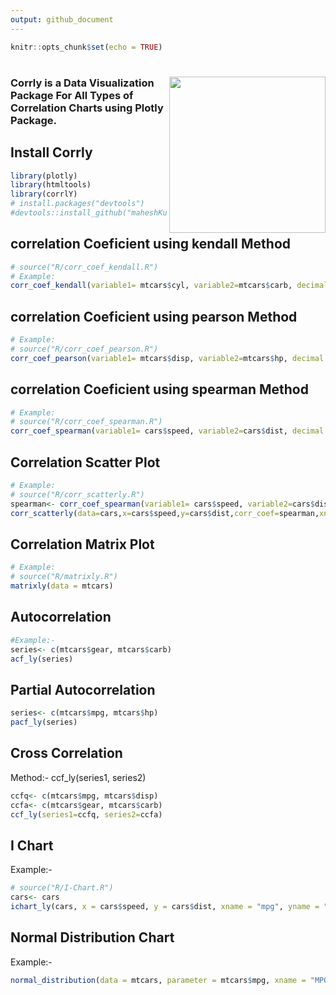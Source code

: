 ```yaml
---
output: github_document
---
```


<!-- README.md is generated from README.Rmd. Please edit that file -->


```r
knitr::opts_chunk$set(echo = TRUE)
```
 
# <a href='https://maheshkulkarnix.github.io/corrlY/'><img src="man/figures/logo.png" align="right" alt="" width="250" /></a>

### Corrly is a Data Visualization Package For All Types of Correlation Charts using Plotly Package.

## Install Corrly

```r
library(plotly)
library(htmltools)
library(corrlY)
# install.packages("devtools")
#devtools::install_github("maheshKulkarniX/corrlY")
```

## correlation Coeficient using kendall Method

```r
# source("R/corr_coef_kendall.R")
# Example: 
corr_coef_kendall(variable1= mtcars$cyl, variable2=mtcars$carb, decimal = 2) 
```

## correlation Coeficient using pearson Method

```r
# Example: 
# source("R/corr_coef_pearson.R")
corr_coef_pearson(variable1= mtcars$disp, variable2=mtcars$hp, decimal = 2)
```

## correlation Coeficient using spearman Method

```r
# Example:
# source("R/corr_coef_spearman.R")
corr_coef_spearman(variable1= cars$speed, variable2=cars$dist, decimal = 2)
```

## Correlation Scatter Plot

```r
# Example: 
# source("R/corr_scatterly.R")
spearman<- corr_coef_spearman(variable1= cars$speed, variable2=cars$dist, decimal = 2)
corr_scatterly(data=cars,x=cars$speed,y=cars$dist,corr_coef=spearman,xname="speed",yname="dist")
```

## Correlation Matrix Plot

```r
# Example: 
# source("R/matrixly.R")
matrixly(data = mtcars)
```

## Autocorrelation

```r
#Example:- 
series<- c(mtcars$gear, mtcars$carb)
acf_ly(series)
```


## Partial Autocorrelation

```r
series<- c(mtcars$mpg, mtcars$hp)
pacf_ly(series)
```

## Cross Correlation

Method:- ccf_ly(series1, series2)

```r
ccfq<- c(mtcars$mpg, mtcars$disp)
ccfa<- c(mtcars$gear, mtcars$carb)
ccf_ly(series1=ccfq, series2=ccfa)
```

## I Chart

Example:-
```r
# source("R/I-Chart.R")
cars<- cars
ichart_ly(cars, x = cars$speed, y = cars$dist, xname = "mpg", yname = "hp")
```

## Normal Distribution Chart

Example:-

```r
normal_distribution(data = mtcars, parameter = mtcars$mpg, xname = "MPG")
```